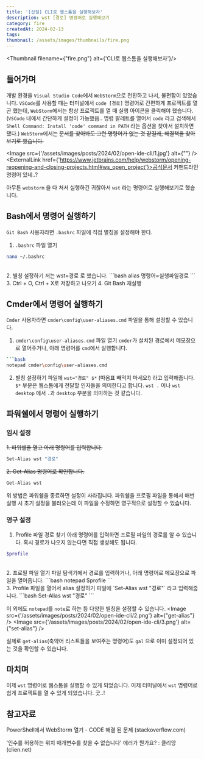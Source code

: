 ```yaml
---
title: '[삽질] CLI로 웹스톰을 실행해보자'
description: wst [경로] 명령어로 실행해보기
category: fire
createdAt: 2024-02-13
tags:
thumbnail: /assets/images/thumbnails/fire.png
---
```

<Thumbnail filename={"fire.png"} alt={'CLI로 웹스톰을 실행해보자'}/>

<Divider/>

## 들어가며
개발 환경을 `Visual Studio Code`에서 `WebStorm`으로 전환하고 나서, 불편함이 있었습니다.
`VSCode`를 사용할 때는 터미널에서 `code [경로]` 명령어로 간편하게 프로젝트를 열곤 했는데, `WebStorm`에서는 항상 프로젝트를 열 때 실행 아이콘을 클릭해야 했습니다.
(`VSCode` 내에서 간단하게 설정이 가능했음.. 명령 팔레트를 열어서 `code` 라고 검색해서 `Shell Command: Install 'code' command in PATH` 라는 옵션을 찾아서 설치하면 됐다.)
`WebStorm`에서는 ~~문서를 찾아봐도 그런 명령어가 없는 것 같길래, 해결책을 찾아보기로 했습니다.~~

<Image src={'/assets/images/posts/2024/02/open-ide-cli/1.jpg'} alt={""} />
<ExternalLink href={'https://www.jetbrains.com/help/webstorm/opening-reopening-and-closing-projects.html#ws_open_project'}>공식문서 커맨드라인 명령어</ExternalLink> 있네..?

아무튼 `webstorm` 을 다 쳐서 실행하긴 귀찮아서 `wst` 라는 명령어로 실행해보기로 했습니다.

## Bash에서 명령어 실행하기
`Git Bash` 사용자라면 `.bashrc` 파일에 직접 별칭을 설정해야 한다.

1. `.bashrc` 파일 열기
```bash
nano ~/.bashrc
```
<br/>
2. 별칭 설정하기
저는 wst=경로 로 했습니다.
```bash
alias 명령어=실행파일경로
```
3. Ctrl + O, Ctrl + X로 저장하고 나오기
4. Git Bash 재실행

## Cmder에서 명령어 실행하기
`Cmder` 사용자라면  `cmder\config\user-aliases.cmd` 파일을 통해 설정할 수 있습니다.

1. `cmder\config\user-aliases.cmd` 파일 열기
`cmder`가 설치된 경로에서 메모장으로 열어주거나, 아래 명령어를 `cmd`에서 실행합니다.
```bash
```bash
notepad cmder\config\user-aliases.cmd
```
2. 별칭 설정하기
파일에 `wst="경로" $*` (따옴표 빼먹지 마세요!) 라고 입력해줍니다.
`$*` 부분은 웹스톰에게 전달할 인자들을 의미한다고 합니다. `wst .` 이나 `wst desktop` 에서 `.`과 `desktop` 부분을 의미하는 것 같습니다.

## 파워쉘에서 명령어 실행하기

### 임시 설정
~~1. 파워쉘을 열고 아래 명령어를 입력합니다.~~
```bash
Set-Alias wst "경로"
```
~~2. Get-Alias 명령어로 확인합니다.~~
```bash
Get-Alias wst
```

위 방법은 파워쉘을 종료하면 설정이 사라집니다. 파워쉘을 프로필 파일을 통해서 매번 실행 시 초기 설정을 불러오는데 이 파일을 수정하면 영구적으로 설정할 수 있습니다.

### 영구 설정
1. Profile 파일 경로 찾기
아래 명령어를 입력하면 프로필 파일의 경로를 알 수 있습니다. 혹시 경로가 나오지 않는다면 직접 생성해도 됩니다.
```bash
$profile
```
<br/>
2. 프로필 파일 열기
파일 탐색기에서 경로를 입력하거나, 아래 명령어로 메모장으로 파일을 열어줍니다.
```bash
notepad $profile
```
<br/>
3. Profile 파일을 열어서 alias 설정하기
파일에 `Set-Alias wst "경로"` 라고 입력해줍니다.
```bash
Set-Alias wst "경로"
```

이 외에도 `notepad`를 `note`로 하는 등 다양한 별칭을 설정할 수 있습니다.
<Image src={'/assets/images/posts/2024/02/open-ide-cli/2.png'} alt={"get-alias"} />
<Image src={'/assets/images/posts/2024/02/open-ide-cli/3.png'} alt={"set-alias"} />

실제로 `get-alias`(축약어 리스트들을 보여주는 명령어)도 `gal` 으로 이미 설정되어 있는 것을 확인할 수 있습니다.

## 마치며
이제 `wst` 명령어로 웹스톰을 실행할 수 있게 되었습니다. 이제 터미널에서 `wst` 명령어로 쉽게 프로젝트를 열 수 있게 되었습니다.
굿..!

## 참고자료
<p><ExternalLink href={'https://stackoverflow.com/questions/38644316/opening-webstorm-from-powershell#comment64672825_38644316'}>PowerShell에서 WebStorm 열기 - CODE 해결 된 문제 (stackoverflow.com)</ExternalLink></p>
<p><ExternalLink href={'https://www.clien.net/service/board/kin/15154108'}>'인수를 허용하는 위치 매개변수를 찾을 수 없습니다' 에러가 뭔가요? : 클리앙 (clien.net)</ExternalLink></p>


